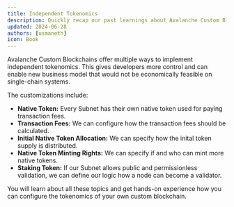 ```yaml
---
title: Independent Tokenomics
description: Quickly recap our past learnings about Avalanche Custom Blockchains.
updated: 2024-06-28
authors: [usmaneth]
icon: Book
---
```


Avalanche Custom Blockchains offer multiple ways to implement independent tokenomics. This gives developers more control and can enable new business model that would not be economically feasible on single-chain systems.

The customizations include:

- **Native Token:** Every Subnet has their own native token used for paying transaction fees. 
- **Transaction Fees:** We can configure how the transaction fees should be calculated.   
- **Initial Native Token Allocation:** We can specify how the inital token supply is distributed.
- **Native Token Minting Rights:** We can specify if and who can mint more native tokens.
- **Staking Token:** If our Subnet allows public and permissionless validation, we can define our logic how a node can become a validator.

You will learn about all these topics and get hands-on experience how you can configure the tokenomics of your own custom blockchain.
